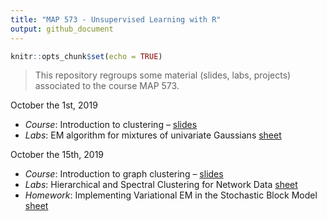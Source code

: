 ```yaml
---
title: "MAP 573 - Unsupervised Learning with R"
output: github_document
---
```


```r
knitr::opts_chunk$set(echo = TRUE)
```

> This repository regroups some material (slides, labs, projects) associated to the course MAP 573.

<!-- ## Schedule (tentative) -->

October the 1st, 2019

  - *Course*: Introduction to clustering -- [slides](https://github.com/jchiquet/CourseUnsupervisedLearningX/raw/master/slides/DataClustering/DataClustering.pdf)
  - *Labs*: EM algorithm for mixtures of univariate Gaussians [sheet](https://github.com/jchiquet/CourseUnsupervisedLearningX/raw/master/labs/MixtureModelsEM/tuto_mixtureModelsEM.pdf)

October the 15th, 2019

  - *Course*: Introduction to graph clustering -- [slides](https://github.com/jchiquet/CourseUnsupervisedLearningX/raw/master/slides/GraphClustering/GraphClustering.pdf)
  - *Labs*: Hierarchical and Spectral Clustering for Network Data [sheet](https://github.com/jchiquet/CourseUnsupervisedLearningX/raw/master/labs/GraphPartitioning//tuto_GraphPartitioning.pdf)
  - *Homework*: Implementing Variational EM in the Stochastic Block Model [sheet](https://github.com/jchiquet/CourseUnsupervisedLearningX/raw/master/labs/Homework/Homework.pdf)


<!-- ### Statistical Models for Networks Data: SBM part 1 -->

<!-- November the 15th, 2018 -->

<!--   - *Course*: Mixture Models, EM algorithm - ### Unsupervised Learning: Clustering
[slides](https://github.com/jchiquet/CourseStatNetwork/raw/master/slides/GraphModel/GraphModels.pdf) -->
<!--   - *Tutorial*: Reminder on mixture models [sheet](https://github.com/jchiquet/CourseStatNetwork/raw/master/practicals/MixtureModelsEM/tuto_mixtureModelsEM.pdf) -->
<!-- [hints](https://github.com/jchiquet/CourseStatNetwork/raw/master/practicals/MixtureModelsEM/hints.R) -->
<!--   - *Correction*: [full algorithm in R](https://github.com/jchiquet/CourseStatNetwork/raw/master/practicals/MixtureModelsEM/full_EM.R) and  -->
<!-- [detailed correction](https://github.com/jchiquet/CourseStatNetwork/raw/master/practicals/MixtureModelsEM/tuto_mixtureModelsEM_corr.pdf) -->

<!-- ### Statistical Models for Networks Data: SBM part 2 -->

<!--   - *Course*: Variational EM algorithm, Stochastic Block Model	- [slides](https://github.com/jchiquet/CourseStatNetwork/raw/master/slides/GraphModel/GraphModels.pdf) -->
<!--   - *Tutorial*: Stochastic Block Model and variational inference [sheet](https://github.com/jchiquet/CourseStatNetwork/raw/master/practicals/GraphModels/tuto_GraphModels.pdf) -->

<!-- November the 22th, 2018 -->

<!-- ## Computer requirements -->

<!-- You need to have a recent version of [Rstudio](https://www.rstudio.com/products/rstudio/download/) installed with [R](https://cran.r-project.org) >= 3.5.1 and the following packages installed: -->

<!-- ### Basic packages for R extensions -->

<!-- ```{r other packages, eval = FALSE} -->
<!-- install.packages("devtools") -->
<!-- install.packages("knitr") -->
<!-- install.packages("rmarkdown") -->
<!-- install.packages("aricode") -->
<!-- install.packages("Matrix") -->
<!-- ``` -->

<!-- ### Packages for graph manipulation -->

<!-- ```{r graph packages, eval = FALSE} -->
<!-- install.packages("igraph") -->
<!-- install.packages("sna") -->
<!-- install.packages("network") -->
<!-- ``` -->

<!-- ### Packages for stochastic block models -->

<!-- ```{r SBM packages, eval = FALSE} -->
<!-- install.packages("blockmodels") -->
<!-- install.packages("mixer") ## you must install from source -->
<!-- ``` -->

<!-- ### Packages for fancy plotting -->

<!-- ```{r tidy packages, eval = FALSE} -->
<!-- install.packages("tidyverse") -->
<!-- install.packages("ggraph") -->
<!-- ``` -->

<!-- ## Evaluation and Projects: extension of the stochastic block model -->

<!--   - *Projects are here*: [subjects](https://github.com/jchiquet/CourseStatNetwork/raw/master/projects/projects.pdf) -->

<!-- Subjects of the projects will be discussed on the 22th of November.  -->

<!-- Evaluation of the module will be made based on 1) a report (less than 10 pages in English) and 2) A 15 talks presenting your project and 3) the reports sent at the end of each tutorial. -->

<!-- ## References  -->

<!-- * [Rstudio cheat sheets](https://www.rstudio.com/resources/cheatsheets/) -->

<!-- Some book (not freely available, sorry) -->

<!-- * [Statistical Analysis of Network Data: Methods and Models, by Eric D. Kolaczyk](https://books.google.fr/books?id=Q-GNLsqq7QwC&source=gbs_book_similarbooks) -->
<!-- * [Statistical Analysis of Network Data with R, by Eric D. Kolaczyk, Gábor Csárdi](https://books.google.fr/books?id=cNMhBAAAQBAJ&source=gbs_navlinks_s) -->
<!-- * Bishop, C. (2000). Introduction to graphical modelling, 2nd edn. Springer, New York. -->
<!-- * Højsgaard, S., Edwards , D., Lauritzen, S. (2012). Graphical Models with R. Springer,  New York. -->

<!-- Some material online  -->

<!-- * [Eric D. Kolazcyk's course slides](http://math.bu.edu/ness12/ness2012-shortcourse-kolaczyk.pdf) -->
<!-- * [Catherine Matias's course page (in French)](http://cmatias.perso.math.cnrs.fr/Cours_Graphes.html) -->


